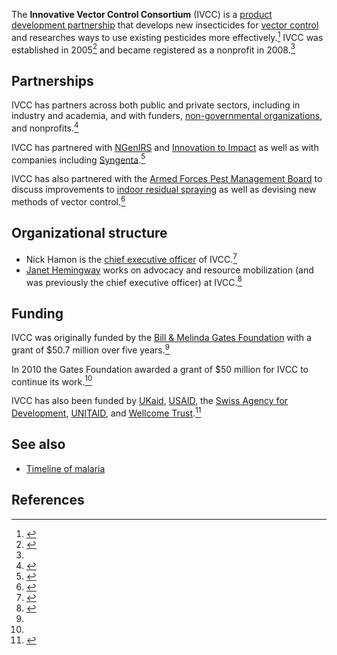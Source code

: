 The '''Innovative Vector Control Consortium''' (IVCC) is a [[Public–private partnership#Product development partnerships|product development partnership]] that develops new insecticides for [[vector control]] and researches ways to use existing pesticides more effectively.<ref name=organizations>{{cite web |title=Useful Links to Organizations, Institutions and Events |website=Malaria Nexus |url=http://www.malarianexus.com/links/ |accessdate=May 2, 2016 |publisher=Elsevier}}</ref> IVCC was established in 2005<ref name=gates>{{cite web |url=http://www.gatesfoundation.org/Media-Center/Press-Releases/2010/11/IVCC-Develops-New-Public-Health-Insecticides |accessdate=May 2, 2016 |title=IVCC Develops New Public Health Insecticides |publisher=Bill & Melinda Gates Foundation |date=2010}}</ref> and became registered as a nonprofit in 2008.<ref name=organizations/>

==Partnerships==

IVCC has partners across both public and private sectors, including in industry and academia, and with funders, [[non-governmental organization]]s, and nonprofits.<ref>{{cite web |url=http://www.ivcc.com/building-partnerships/our-partners |publisher=IVCC |accessdate=May 2, 2016 |title=Our partners}}</ref>

IVCC has partnered with [[NGenIRS]] and [[Innovation to Impact]] as well as with companies including [[Syngenta]].<ref>{{cite web |url=http://www.ivcc.com/building-partnerships/our-partners/industry |title=Industry |publisher=IVCC}}</ref>

IVCC has also partnered with the [[Armed Forces Pest Management Board]] to discuss improvements to [[indoor residual spraying]] as well as devising new methods of vector control.<ref>{{cite web |url=https://malariajournal.biomedcentral.com/articles/10.1186/s12936-015-0907-9 |title=Disruptive technology for vector control: the Innovative Vector Control Consortium and the US Military join forces to explore transformative insecticide application technology for mosquito control programmes |author=Jennifer Knapp, Michael Macdonald, David Malone, Nicholas Hamon and Jason H. Richardson}}</ref>

==Organizational structure==

* Nick Hamon is the [[chief executive officer]] of IVCC.<ref>{{cite web |title=Dr Nick Hamon |url=http://www.ivcc.com/about/ivcc-team/dr-nick-hamon}}</ref>
* [[Janet Hemingway]] works on advocacy and resource mobilization (and was previously the chief executive officer) at IVCC.<ref>{{cite web |url=http://www.ivcc.com/about/ivcc-team/prof-janet-hemingway |title=Prof Janet Hemingway}}</ref>

==Funding==

IVCC was originally funded by the [[Bill & Melinda Gates Foundation]] with a grant of $50.7 million over five years.<ref name=organizations/>

In 2010 the Gates Foundation awarded a grant of $50 million for IVCC to continue its work.<ref name=gates/>

IVCC has also been funded by [[UKaid]], [[USAID]], the [[Swiss Agency for Development]], [[UNITAID]], and [[Wellcome Trust]].<ref>{{cite web |url=http://www.ivcc.com/building-partnerships/our-partners/funders |title=Funders |publisher=IVCC |accessdate=May 2, 2016}}</ref>

==See also==

* [[Timeline of malaria]]

==References==

{{reflist|30em}}

